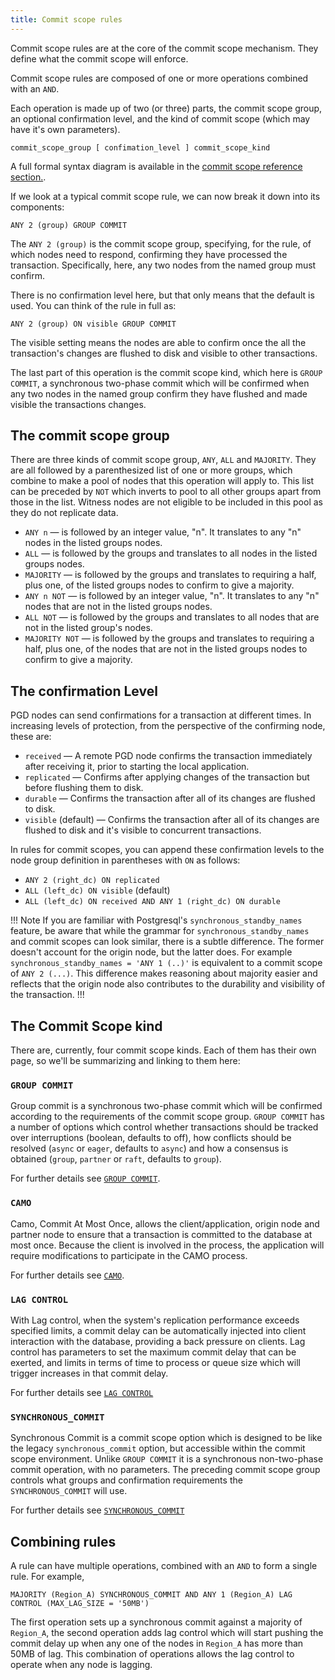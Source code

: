 ```yaml
---
title: Commit scope rules
---
```


Commit scope rules are at the core of the commit scope mechanism. They define what the commit scope will enforce. 

Commit scope rules are composed of one or more operations combined with an `AND`. 

Each operation is made up of two (or three) parts, the commit scope group, an optional confirmation level, and the kind of commit scope (which may have it's own parameters). 

```
commit_scope_group [ confimation_level ] commit_scope_kind
```

A full formal syntax diagram is available in the [commit scope reference section.](/pgd/latest/reference/commit-scopes/#commit-scope-syntax).

If we look at a typical commit scope rule, we can now break it down into its components:

```
ANY 2 (group) GROUP COMMIT
```

The `ANY 2 (group)` is the commit scope group, specifying, for the rule, of which nodes need to respond, confirming they have processed the transaction. Specifically, here, any two nodes from the named group must confirm.

There is no confirmation level here, but that only means that the default is used. You can think of the rule in full as:

```
ANY 2 (group) ON visible GROUP COMMIT
```

The visible setting means the nodes are able to confirm once the all the transaction's changes are flushed to disk and visible to other transactions.

The last part of this operation is the commit scope kind, which here is `GROUP COMMIT`, a synchronous two-phase commit which will be confirmed when any two nodes in the named group confirm they have flushed and made visible the transactions changes. 

## The commit scope group

There are three kinds of commit scope group, `ANY`, `ALL` and `MAJORITY`. They are all followed by a parenthesized list of one or more groups, which combine to make a pool of nodes that this operation will apply to. This list can be preceded by `NOT` which inverts to pool to all other groups apart from those in the list. Witness nodes are not eligible to be included in this pool as they do not replicate data.

- `ANY n` &mdash; is followed by an integer value, "n". It translates to any "n" nodes in the listed groups nodes.
- `ALL` &mdash; is followed by the groups and translates to all nodes in the listed groups nodes.
- `MAJORITY` &mdash; is followed by the groups and translates to requiring a half, plus one, of the listed groups nodes to confirm to give a majority.
- `ANY n NOT` &mdash; is followed by an integer value, "n". It translates to any "n" nodes that are not in the listed groups nodes.
- `ALL NOT` &mdash; is followed by the groups and translates to all nodes that are not in the listed group's nodes.
- `MAJORITY NOT` &mdash; is followed by the groups and translates to requiring a half, plus one, of the nodes that are not in the listed groups nodes to confirm to give a majority.


## The confirmation Level

PGD nodes can send confirmations for a transaction at different times. In increasing levels of protection, from the perspective of the confirming node, these are:

- `received` &mdash; A remote PGD node confirms the transaction immediately after receiving it, prior to starting the local application.
- `replicated` &mdash; Confirms after applying changes of the transaction but before flushing them to disk.
- `durable` &mdash; Confirms the transaction after all of its changes are flushed to disk.
- `visible` (default) &mdash; Confirms the transaction after all of its changes are flushed to disk and it's visible to concurrent transactions.

In rules for commit scopes, you can append these confirmation levels to the node group definition in parentheses with `ON` as follows:

- `ANY 2 (right_dc) ON replicated`
- `ALL (left_dc) ON visible` (default)
- `ALL (left_dc) ON received AND ANY 1 (right_dc) ON durable`

!!! Note
If you are familiar with Postgresql's `synchronous_standby_names` feature, be aware that while the grammar for `synchronous_standby_names` and commit scopes can look similar, there is a subtle difference. The former doesn't account for the origin node, but the latter does. For example `synchronous_standby_names = 'ANY 1 (..)'` is equivalent to a commit scope of `ANY 2 (...)`.  This difference makes reasoning about majority easier and reflects that the origin node also contributes to the durability and visibility of the transaction.
!!!

## The Commit Scope kind

There are, currently, four commit scope kinds. Each of them has their own page, so we'll be summarizing and linking to them here:

### `GROUP COMMIT`

Group commit is a synchronous two-phase commit which will be confirmed according to the requirements of the commit scope group. `GROUP COMMIT` has a number of options which control whether transactions should be tracked over interruptions (boolean, defaults to off), how conflicts should be resolved (`async` or `eager`, defaults to `async`) and how a consensus is obtained (`group`, `partner` or `raft`, defaults to `group`).

For further details see [`GROUP COMMIT`](group-commit).

### `CAMO`

Camo, Commit At Most Once, allows the client/application, origin node and partner node to ensure that a transaction is committed to the database at most once. Because the client is involved in the process, the application will require modifications to participate in the CAMO process. 

For further details see [`CAMO`](camo).

### `LAG CONTROL`

With Lag control, when the system's replication performance exceeds specified limits, a commit delay can be automatically injected into client interaction with the database, providing a back pressure on clients. Lag control has parameters to set the maximum commit delay that can be exerted, and limits in terms of time to process or queue size which will trigger increases in that commit delay.

For further details see [`LAG CONTROL`](lag-control)

### `SYNCHRONOUS_COMMIT`

Synchronous Commit is a commit scope option which is designed to be like the legacy `synchronous_commit` option, but accessible within the commit scope environment. Unlike `GROUP COMMIT` it is a synchronous non-two-phase commit operation, with no parameters. The preceding commit scope group controls what groups and confirmation requirements the `SYNCHRONOUS_COMMIT` will use.

For further details see [`SYNCHRONOUS_COMMIT`](synchronous_commit)

## Combining rules

A rule can have multiple operations, combined with an `AND` to form a single rule. For example,

```
MAJORITY (Region_A) SYNCHRONOUS_COMMIT AND ANY 1 (Region_A) LAG CONTROL (MAX_LAG_SIZE = '50MB')
```

The first operation sets up a synchronous commit against a majority of `Region_A`, the second operation adds lag control which will start pushing the commit delay up when any one of the nodes in `Region_A` has more than 50MB of lag. This combination of operations allows the lag control to operate when any node is lagging.


